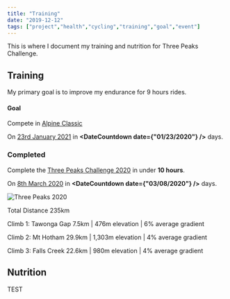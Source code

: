 ```yaml
---
title: "Training"
date: "2019-12-12"
tags: ["project","health","cycling","training","goal","event"]
---
```


This is where I document my training and nutrition for Three Peaks Challenge.

## Training
My primary goal is to improve my endurance for 9 hours rides.

#### Goal
Compete in [Alpine Classic](https://www.alpineclassic.com.au)

On <u>23rd January 2021</u> in **<DateCountdown date={"01/23/2020"} />** days.

### Completed
Complete the [Three Peaks Challenge 2020](https://www.bicyclenetwork.com.au/rides-and-events/peaks-challenge/) in under **10 hours**.



On <u>8th March 2020</u> in **<DateCountdown date={"03/08/2020"} />** days.

![Three Peaks 2020](./images/three-peaks-2020.jpg)

Total Distance 235km

Climb 1: Tawonga Gap
7.5km | 476m elevation | 6% average gradient 

Climb 2: Mt Hotham
29.9km | 1,303m elevation | 4% average gradient 

 Climb 3: Falls Creek
22.6km | 980m elevation | 4% average gradient 

## Nutrition

TEST